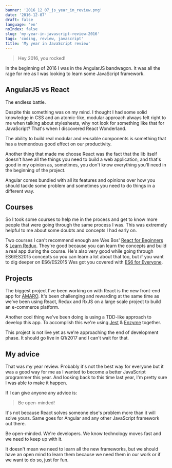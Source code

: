 ```yaml
---
banner: '2016_12_07_js_year_in_review.png'
date: '2016-12-07'
draft: false
language: 'en'
noIndex: false
slug: 'my-year-in-javascript-review-2016'
tags: 'coding, review, javascript'
title: 'My year in JavaScript review'
---
```


> Hey 2016, you rocked!

In the beginning of 2016 I was in the AngularJS bandwagon. It was all the rage for me as I was looking to learn some JavaScript framework.

## AngularJS vs React

The endless battle.

Despite this something was on my mind. I thought I had some solid knowledge in CSS and an atomic-like, modular approach always felt right to me when talking about stylesheets, why not look for something like that for JavaScript? That's when I discovered React Wonderland.

The ability to build real modular and reusable components is something that has a tremendous good effect on our productivity.

Another thing that made me choose React was the fact that the lib itself doesn't have all the things you need to build a web application, and that's good in my opinion as, sometimes, you don't know everything you'll need in the beginning of the project.

Angular comes bundled with all its features and opinions over how you should tackle some problem and sometimes you need to do things in a different way.

## Courses

So I took some courses to help me in the process and get to know more people that were going through the same process I was. This was extremely helpful to me about some doubts and concepts I had early on.

Two courses I can't recommend enough are Wes Bos' [React for Beginners](https://reactforbeginners.com/) & [Learn Redux](https://learnredux.com/). They're good because you can learn the concepts and build a real app during the course. He's also very good while going through ES6/ES2015 concepts so you can learn a lot about that too, but if you want to dig deeper on ES6/ES2015 Wes got you covered with [ES6 for Everyone](https://es6.io/).

## Projects

The biggest project I've been working on with React is the new front-end app for [AMARO](https://amaro.com/). It's been challenging and rewarding at the same time as we've been using React, Redux and RxJS on a large scale project to build an e-commerce platform.

Another cool thing we've been doing is using a TDD-like approach to develop this app. To accomplish this we're using [Jest](https://jestjs.io/) & [Enzyme](https://airbnb.io/enzyme/) together.

This project is not live yet as we're approaching the end of development phase. It should go live in Q1/2017 and I can't wait for that.

## My advice

That was my year review. Probably it's not the best way for everyone but it was a good way for me as I wanted to become a better JavaScript programmer this year. And looking back to this time last year, I'm pretty sure I was able to make it happen.

If I can give anyone any advice is:

> Be open-minded!

It's not because React solves someone else's problem more than it will solve yours. Same goes for Angular and any other JavaScript framework out there.

Be open-minded. We're developers. We know technology moves fast and we need to keep up with it.

It doesn't mean we need to learn all the new frameworks, but we should have an open mind to learn them because we need them in our work or if we want to do so, just for fun.
